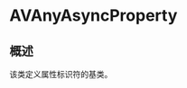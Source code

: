 # AVAnyAsyncProperty

<ToBePolishedAfterTranslation />

<OriginalSource
  title="AVAnyAsyncProperty"
  url="https://developer.apple.com/documentation/avfoundation/avanyasyncproperty"
  summary="异步属性的基类"
/>

## 概述

该类定义属性标识符的基类。
